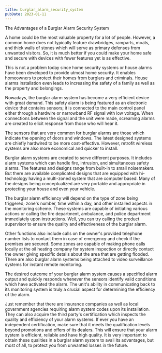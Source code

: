 ```yaml
---
title: burglar_alarm_security_system
pubDate: 2023-01-11
---
```


The Advantages of a Burglar Alarm Security System 


A home could be the most valuable property for a lot of people. However, a common home does not typically feature drawbridges, ramparts, moats, and thick walls of stones which will serve as primary defenses from unwanted visitors. So, it is much better if you could make your home safe and secure with devices with fewer features yet is as effective. 

This is not a problem today since home security systems or house alarms have been developed to provide utmost home security. It enables homeowners to protect their homes from burglars and criminals. House alarms installation even leads to increasing the safety of a family as well as the property and belongings. 

Nowadays, the burglar alarm system has become a very efficient device with great demand. This safety alarm is being featured as an electronic device that contains sensors; it is connected to the main control panel either through a hardwire or narrowband RF signal with low voltage. When connections between the signal and the unit were made, screaming alarms are created to elicit response from those who will hear it. 

The sensors that are very common for burglar alarms are those which indicate the opening of doors and windows. The latest designed systems are chiefly hardwired to be more cost-effective. However, retrofit wireless systems are also more economical and quicker to install. 

Burglar alarm systems are created to serve different purposes. It includes alarm systems which can handle fire, intrusion, and simultaneous safety alarms. The features and designs range from built-in to small noisemakers. But there are available complicated designs that are equipped with hi-technology having a multi-zoned system that are computer based.  Many of the designs being conceptualized are very portable and appropriate in protecting your house and even your vehicle. 

The burglar alarm efficiency will depend on the type of zone being triggered; zone's number, time within a day, and other installed aspects in the monitoring scheme. These systems are capable of initiating various actions or calling the fire department, ambulance, and police department immediately upon instructions. Well, you can try calling the product supervisor to ensure the quality and effectiveness of the burglar alarm. 

Other functions also include calls on the owner's provided telephone number lists to contact them in case of emergency and check if the premises are secured. Some zones are capable of making phone calls locally at the oil heating company for system inspection or directly contact the owner giving specific details about the area that are getting flooded. There are also burglar alarm systems being attached to video surveillance systems for instant remote monitoring. 

The desired outcome of your burglar alarm system causes a specified alarm output and quickly responds whenever the sensors identify valid conditions which have activated the alarm. The unit's ability in communicating back to its monitoring system is truly a crucial aspect for determining the efficiency of the alarm. 

Just remember that there are insurance companies as well as local government agencies requiring alarm system codes upon its installation. They can also acquire the third party's certification which inspects the quality and efficiency of your alarm systems. If ever you have an independent certification, make sure that it meets the qualification levels beyond promotions and offers of its dealers. This will ensure that your alarm system is efficient, reliable and have high quality. It is very important to obtain these qualities in a burglar alarm system to avail its advantages, but most of all, to protect you from unwanted losses in the future.